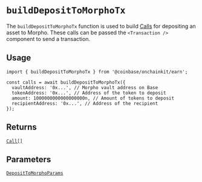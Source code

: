 # `buildDepositToMorphoTx`

The `buildDepositToMorphoTx` function is used to build [Calls](/builderkits/onchainkit/transaction/types#calls) for depositing an asset to Morpho. These calls can be passed the `<Transaction />` component to send a transaction.

## Usage

```tsx twoslash [code]
import { buildDepositToMorphoTx } from '@coinbase/onchainkit/earn';

const calls = await buildDepositToMorphoTx({
  vaultAddress: '0x...', // Morpho vault address on Base
  tokenAddress: '0x...', // Address of the token to deposit
  amount: 1000000000000000000n, // Amount of tokens to deposit
  recipientAddress: '0x...', // Address of the recipient
});
```

## Returns

[`Call[]`](/builderkits/onchainkit/transaction/types#calls)

## Parameters

[`DepositToMorphoParams`](/builderkits/onchainkit/earn/types#deposittomorphoparams)
